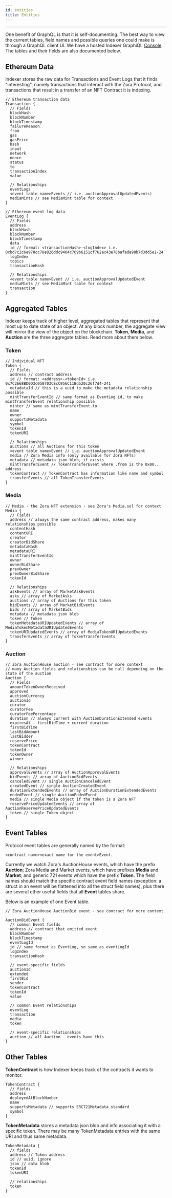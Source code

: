 ```yaml
---
id: entities
title: Entities
---
```


---

One benefit of GraphQL is that it is self-documenting. The best way to view the current tables, field names and possible
queries one could make is through a GraphQL client UI. We have a hosted Indexer GraphiQL
[Console](https://ourzora.github.io/indexer-playground/). The tables and their fields are also documented below.

## Ethereum Data

Indexer stores the raw data for Transactions and Event Logs that it finds "interesting", namely transactions that interact
with the Zora Protocol, and transactions that result in a transfer of an NFT Contract it is indexing.

```gql
// Ethereum transaction data
Transaction {
  // Fields
  blockHash
  blockNumber
  blockTimestamp
  failureReason
  from
  gas
  gasPrice
  hash
  input
  network
  nonce
  status
  to
  transactionIndex
  value

  // Relationships
  eventLogs
  <event table name>Events // i.e. auctionApprovalUpdatedEvents)
  mediaMints // see MediaMint table for context
}
```

```gql
// Ethereum event log data
EventLog {
  // Fields
  address
  blockHash
  blockNumber
  blockTimestamp
  data
  id // format: <transactionHash>-<logIndex> i.e. 0xbd7c2c6e978cc78e826ddc9404c769b6151cf762ac43e78bafade98b7d3dd5e1-24
  logIndex
  topics
  transactionHash

  // Relationships
  <event table name>Event // i.e. auctionApprovalUpdatedEvent
  mediaMints // see MediaMint table for context
  transaction
}
```

## Aggregated Tables

Indexer keeps track of higher level, aggregated tables that represent that most up to date state of an object. At
any block number, the aggregate view will mirror the view of the object on the blockchain. **Token**, **Media**, and
**Auction** are the three aggregate tables. Read more about them below.

### Token

```gql
// Individual NFT
Token {
  // Fields
  address // contract address
  id // format: <address>-<tokenId> i.e. 0x7C2668BD0D3c050703CEcC956C11Bd520c26f7d4-241
  metadataId // this is a uuid to make the metadata relationship possible
  mintTransferEventId // same format as EventLog id, to make mintTransferEvent relationship possible
  minter // same as mintTransferEvent.to
  name
  owner
  supportsMetadata
  symbol
  tokenId
  tokenURI

  // Relationships
  auctions // all Auctions for this token
  <event table name>Event // i.e. auctionApprovalUpdatedEvent
  media // Zora Media info (only available for Zora NFTs)
  metadata // metadata json blob, if exists
  mintTransferEvent // TokenTransferEvent where .from is the 0x00... address
  tokenContract // TokenContract has information like name and symbol
  transferEvents // all TokenTransferEvents
}
```

### Media

```gql
// Media - the Zora NFT extension - see Zora's Media.sol for context
Media {
  // Fields
  address // always the same contract address, makes many relationships possible
  contentHash
  contentURI
  creator
  creatorBidShare
  metadataHash
  metadataURI
  mintTransferEventId
  owner
  ownerBidShare
  prevOwner
  prevOwnerBidShare
  tokenId

  // Relationships
  askEvents // array of MarketAskEvents
  asks // array of MarketAsks
  auctions // array of Auctions for this token
  bidEvents // array of MarketBidEvents
  bids // array of MarketBids
  metadata // metadata json blob
  token // Token
  tokenMetadataURIUpdatedEvents // array of MediaTokenMetadataURIUpdatedEvents
  tokenURIUpdatedEvents // array of MediaTokenURIUpdatedEvents
  transferEvents // array of TokenTransferEvents
}
```

### Auction

```gql
// Zora AuctionHouse auction - see contract for more context
// many Auction fields and relationships can be null depending on the state of the auction
Auction {
  // Fields
  amountTokenOwnerReceived
  approved
  auctionCurrency
  auctionId
  curator
  curatorFee
  curatorFeePercentage
  duration // always current with AuctionDurationExtended events
  expiresAt - firstBidTime + current duration
  firstBidTime
  lastBidAmount
  lastBidder
  reservePrice
  tokenContract
  tokenId
  tokenOwner
  winner

  // Relationships
  approvalEvents // array of AuctionApprovalEvents
  bidEvents // array of AuctionBidEvents
  canceledEvent // single AuctionCanceledEvent
  createdEvent // single AuctionCreatedEvent
  durationExtendedEvents // array of AuctionDurationExtendedEvents
  endedEvent // single AuctionEndedEvent
  media // single Media object if the token is a Zora NFT
  reservePriceUpdatedEvents // array of AuctionReservePriceUpdatedEvents
  token // single Token object
}
```

## Event Tables

Protocol event tables are generally named by the format:

`<contract name><exact name for the event>Event.`

Currently we watch Zora's AuctionHouse events, which have the prefix **Auction**; Zora Media and Market events, which have prefixes
**Media** and **Market**; and generic 721 events which have the prefix **Token**. The field names should match the specific contract
event field names (exception: a struct in an event will be flattened into all the struct field names), plus there are several
other useful fields that all **Event** tables share.

Below is an example of one Event table.

```gql
// Zora AuctionHouse AuctionBid event - see contract for more context

AuctionBidEvent {
  // common Event fields
  address // contract that emitted event
  blockNumber
  blockTimestamp
  eventLogId
  id // same format as EventLog, so same as eventLogId
  logIndex
  transactionHash

  // event-specific fields
  auctionId
  extended
  firstBid
  sender
  tokenContract
  tokenId
  value

  // common Event relationships
  eventLog
  transaction
  media
  token

  // event-specific relationships
  auction // all Auction__ events have this
}
```

## Other Tables

**TokenContract** is how Indexer keeps track of the contracts it wants to monitor.

```gql
TokenContract {
  // fields
  address
  deployedAtBlockNumber
  name
  supportsMetadata // supports ERC721Metadata standard
  symbol
}
```

**TokenMetadata** stores a metadata json blob and info associating it with a specific token. There may be many TokenMetadata
entries with the same URI and thus same metadata.

```gql
TokenMetadata {
  // fields
  address // Token address
  id // uuid, ignore
  json // data blob
  tokenId
  tokenURI

  // relationships
  token
}
```
